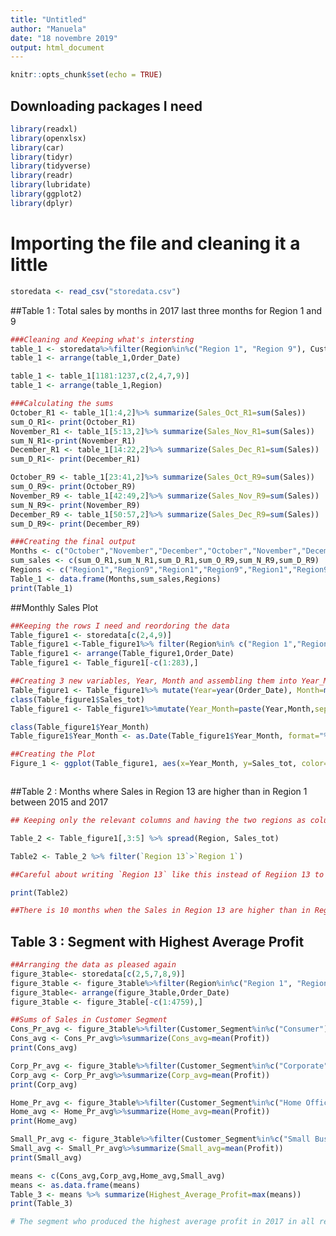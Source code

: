 ---
title: "Untitled"
author: "Manuela"
date: "18 novembre 2019"
output: html_document
---

```{r setup, include=FALSE}
knitr::opts_chunk$set(echo = TRUE)
```


## Downloading packages I need
```{r}
library(readxl)
library(openxlsx)
library(car)
library(tidyr)
library(tidyverse)
library(readr)
library(lubridate)
library(ggplot2)
library(dplyr)
```

# Importing the file and cleaning it a little 
```{r}
storedata <- read_csv("storedata.csv")
```

##Table 1 : Total sales by months in 2017 last three months for Region 1 and 9
```{r}
###Cleaning and Keeping what's intersting
table_1 <- storedata%>%filter(Region%in%c("Region 1", "Region 9"), Customer_Segment%in%c("Corporate", "Consumer"))
table_1 <- arrange(table_1,Order_Date)

table_1 <- table_1[1181:1237,c(2,4,7,9)]
table_1 <- arrange(table_1,Region)

```

```{r}
###Calculating the sums
October_R1 <- table_1[1:4,2]%>% summarize(Sales_Oct_R1=sum(Sales))
sum_O_R1<- print(October_R1)
November_R1 <- table_1[5:13,2]%>% summarize(Sales_Nov_R1=sum(Sales))
sum_N_R1<-print(November_R1)
December_R1 <- table_1[14:22,2]%>% summarize(Sales_Dec_R1=sum(Sales))
sum_D_R1<- print(December_R1)

October_R9 <- table_1[23:41,2]%>% summarize(Sales_Oct_R9=sum(Sales))
sum_O_R9<- print(October_R9)
November_R9 <- table_1[42:49,2]%>% summarize(Sales_Nov_R9=sum(Sales))
sum_N_R9<- print(November_R9)
December_R9 <- table_1[50:57,2]%>% summarize(Sales_Dec_R9=sum(Sales))
sum_D_R9<- print(December_R9)

```

```{r}
###Creating the final output
Months <- c("October","November","December","October","November","December")
sum_sales <- c(sum_O_R1,sum_N_R1,sum_D_R1,sum_O_R9,sum_N_R9,sum_D_R9)
Regions <- c("Region1","Region9","Region1","Region9","Region1","Region9")
Table_1 <- data.frame(Months,sum_sales,Regions)
print(Table_1)
```

##Monthly Sales Plot
```{r}
##Keeping the rows I need and reordoring the data
Table_figure1 <- storedata[c(2,4,9)]
Table_figure1 <-Table_figure1%>% filter(Region%in% c("Region 1","Region 13"))
Table_figure1 <- arrange(Table_figure1,Order_Date)
Table_figure1 <- Table_figure1[-c(1:283),]

##Creating 3 new variables, Year, Month and assembling them into Year_Month
Table_figure1 <- Table_figure1%>% mutate(Year=year(Order_Date), Month=month(Order_Date))%>%group_by(Year,Month,Region)%>% summarize(Sales_tot=sum(Sales)) 
class(Table_figure1$Sales_tot)
Table_figure1 <- Table_figure1%>%mutate(Year_Month=paste(Year,Month,sep="-"))

class(Table_figure1$Year_Month)
Table_figure1$Year_Month <- as.Date(Table_figure1$Year_Month, format="%Y-%m-%d")

##Creating the Plot
Figure_1 <- ggplot(Table_figure1, aes(x=Year_Month, y=Sales_tot, color=Region)) + geom_line()



```

##Table 2 : Months where Sales in Region 13 are higher than in Region 1 between 2015 and 2017

```{r}
## Keeping only the relevant columns and having the two regions as columns

Table_2 <- Table_figure1[,3:5] %>% spread(Region, Sales_tot)

Table2 <- Table_2 %>% filter(`Region 13`>`Region 1`)

##Careful about writing `Region 13` like this instead of Regiion 13 to avoid an error message

print(Table2)

##There is 10 months when the Sales in Region 13 are higher than in Region 1 between 2015 and 2017 : for 2015(June,August, and the 3 last months), for 2016 (January,February,May and December), and for 2017, only June. 
```


## Table 3 : Segment with Highest Average Profit
```{r}
##Arranging the data as pleased again
figure_3table<- storedata[c(2,5,7,8,9)]
figure_3table <- figure_3table%>%filter(Region%in%c("Region 1", "Region 2", "Region 4","Region 6", "Region 7","Region 9", "Region 10", "Region 11", "Region 12", "Region 13")) 
figure_3table<- arrange(figure_3table,Order_Date)
figure_3table <- figure_3table[-c(1:4759),]
```

```{r}
##Sums of Sales in Customer Segment
Cons_Pr_avg <- figure_3table%>%filter(Customer_Segment%in%c("Consumer")) 
Cons_avg <- Cons_Pr_avg%>%summarize(Cons_avg=mean(Profit))
print(Cons_avg)

Corp_Pr_avg <- figure_3table%>%filter(Customer_Segment%in%c("Corporate"))
Corp_avg <- Corp_Pr_avg%>%summarize(Corp_avg=mean(Profit))
print(Corp_avg)

Home_Pr_avg <- figure_3table%>%filter(Customer_Segment%in%c("Home Office"))
Home_avg <- Home_Pr_avg%>%summarize(Home_avg=mean(Profit))
print(Home_avg)

Small_Pr_avg <- figure_3table%>%filter(Customer_Segment%in%c("Small Business"))
Small_avg <- Small_Pr_avg%>%summarize(Small_avg=mean(Profit))
print(Small_avg)

means <- c(Cons_avg,Corp_avg,Home_avg,Small_avg)
means <- as.data.frame(means)
Table_3 <- means %>% summarize(Highest_Average_Profit=max(means))
print(Table_3)

# The segment who produced the highest average profit in 2017 in all regions except 3,5 and 8 is Small Business segment with 181,942 
```

